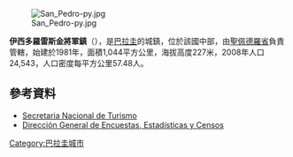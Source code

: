 [[Image:San_Pedro-py.jpg|right]]

'''伊西多羅雷斯金將軍鎮'''（{{lang-es|General Isidoro Resquín}}），是[[巴拉圭|巴拉圭]]的城鎮，位於該國中部，由[[聖佩德羅省|聖佩德羅省]]負責管轄，始建於1981年，面積1,044平方公里，海拔高度227米，2008年人口24,543，人口密度每平方公里57.48人。

==參考資料==
*[http://www.senatur.gov.py/ Secretaria Nacional de Turismo] {{Wayback|url=http://www.senatur.gov.py/ |date=20150520071223 }}
*[http://www.dgeec.gov.py// Dirección General de Encuestas, Estadísticas y Censos] {{Wayback|url=http://www.dgeec.gov.py// |date=20150529202934 }}

{{Paraguay-geo-stub}}
[[Category:巴拉圭城市|Category:巴拉圭城市]]